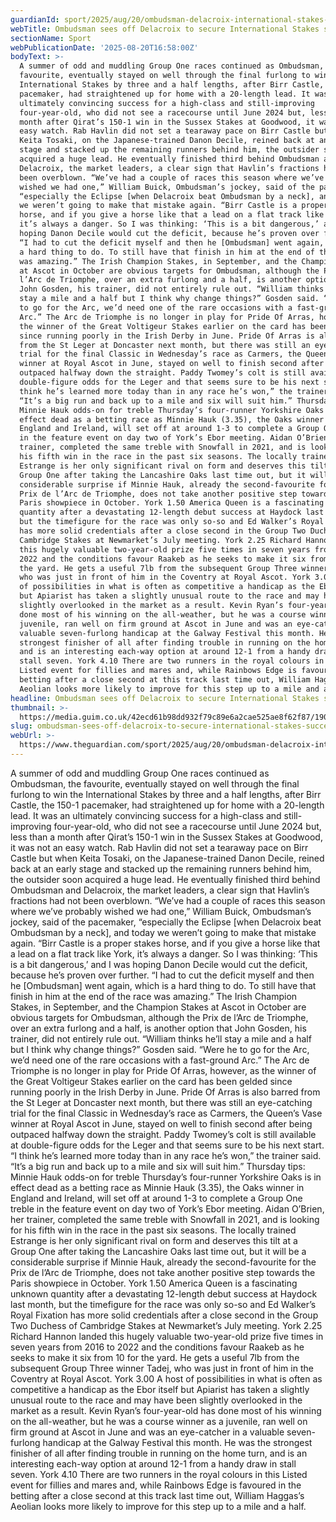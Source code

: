 ```yaml
---
guardianId: sport/2025/aug/20/ombudsman-delacroix-international-stakes-york-horse-racing
webTitle: Ombudsman sees off Delacroix to secure International Stakes success
sectionName: Sport
webPublicationDate: '2025-08-20T16:58:00Z'
bodyText: >-
  A summer of odd and muddling Group One races continued as Ombudsman, the
  favourite, eventually stayed on well through the final furlong to win the
  International Stakes by three and a half lengths, after Birr Castle, the 150-1
  pacemaker, had straightened up for home with a 20-length lead. It was an
  ultimately convincing success for a high-class and still-improving
  four-year-old, who did not see a racecourse until June 2024 but, less than a
  month after Qirat’s 150-1 win in the Sussex Stakes at Goodwood, it was not an
  easy watch. Rab Havlin did not set a tearaway pace on Birr Castle but when
  Keita Tosaki, on the Japanese-trained Danon Decile, reined back at an early
  stage and stacked up the remaining runners behind him, the outsider soon
  acquired a huge lead. He eventually finished third behind Ombudsman and
  Delacroix, the market leaders, a clear sign that Havlin’s fractions had not
  been overblown. “We’ve had a couple of races this season where we’ve probably
  wished we had one,” William Buick, Ombudsman’s jockey, said of the pacemaker,
  “especially the Eclipse [when Delacroix beat Ombudsman by a neck], and today
  we weren’t going to make that mistake again. “Birr Castle is a proper stakes
  horse, and if you give a horse like that a lead on a flat track like York,
  it’s always a danger. So I was thinking: ‘This is a bit dangerous,’ and I was
  hoping Danon Decile would cut the deficit, because he’s proven over further.
  “I had to cut the deficit myself and then he [Ombudsman] went again, which is
  a hard thing to do. To still have that finish in him at the end of the race
  was amazing.” The Irish Champion Stakes, in September, and the Champion Stakes
  at Ascot in October are obvious targets for Ombudsman, although the Prix de
  l’Arc de Triomphe, over an extra furlong and a half, is another option that
  John Gosden, his trainer, did not entirely rule out. “William thinks he’ll
  stay a mile and a half but I think why change things?” Gosden said. “Were he
  to go for the Arc, we’d need one of the rare occasions with a fast-ground
  Arc.” The Arc de Triomphe is no longer in play for Pride Of Arras, however, as
  the winner of the Great Voltigeur Stakes earlier on the card has been gelded
  since running poorly in the Irish Derby in June. Pride Of Arras is also barred
  from the St Leger at Doncaster next month, but there was still an eye-catching
  trial for the final Classic in Wednesday’s race as Carmers, the Queen’s Vase
  winner at Royal Ascot in June, stayed on well to finish second after being
  outpaced halfway down the straight. Paddy Twomey’s colt is still available at
  double-figure odds for the Leger and that seems sure to be his next start. “I
  think he’s learned more today than in any race he’s won,” the trainer said.
  “It’s a big run and back up to a mile and six will suit him.” Thursday tips:
  Minnie Hauk odds-on for treble Thursday’s four-runner Yorkshire Oaks is in
  effect dead as a betting race as Minnie Hauk (3.35), the Oaks winner in
  England and Ireland, will set off at around 1-3 to complete a Group One treble
  in the feature event on day two of York’s Ebor meeting. Aidan O’Brien, her
  trainer, completed the same treble with Snowfall in 2021, and is looking for
  his fifth win in the race in the past six seasons. The locally trained
  Estrange is her only significant rival on form and deserves this tilt at a
  Group One after taking the Lancashire Oaks last time out, but it will be a
  considerable surprise if Minnie Hauk, already the second-favourite for the
  Prix de l’Arc de Triomphe, does not take another positive step towards the
  Paris showpiece in October. York 1.50 America Queen is a fascinating unknown
  quantity after a devastating 12-length debut success at Haydock last month,
  but the timefigure for the race was only so-so and Ed Walker’s Royal Fixation
  has more solid credentials after a close second in the Group Two Duchess of
  Cambridge Stakes at Newmarket’s July meeting. York 2.25 Richard Hannon landed
  this hugely valuable two-year-old prize five times in seven years from 2016 to
  2022 and the conditions favour Raakeb as he seeks to make it six from 10 for
  the yard. He gets a useful 7lb from the subsequent Group Three winner Tadej,
  who was just in front of him in the Coventry at Royal Ascot. York 3.00 A host
  of possibilities in what is often as competitive a handicap as the Ebor itself
  but Apiarist has taken a slightly unusual route to the race and may have been
  slightly overlooked in the market as a result. Kevin Ryan’s four-year-old has
  done most of his winning on the all-weather, but he was a course winner as a
  juvenile, ran well on firm ground at Ascot in June and was an eye-catcher in a
  valuable seven-furlong handicap at the Galway Festival this month. He was the
  strongest finisher of all after finding trouble in running on the home turn,
  and is an interesting each-way option at around 12-1 from a handy draw in
  stall seven. York 4.10 There are two runners in the royal colours in this
  Listed event for fillies and mares and, while Rainbows Edge is favoured in the
  betting after a close second at this track last time out, William Haggas’s
  Aeolian looks more likely to improve for this step up to a mile and a half.
headline: Ombudsman sees off Delacroix to secure International Stakes success
thumbnail: >-
  https://media.guim.co.uk/42ecd61b98dd932f79c89e6a2cae525ae8f62f87/1901_532_3921_3137/500.jpg
slug: ombudsman-sees-off-delacroix-to-secure-international-stakes-success
webUrl: >-
  https://www.theguardian.com/sport/2025/aug/20/ombudsman-delacroix-international-stakes-york-horse-racing
---
```

A summer of odd and muddling Group One races continued as Ombudsman, the favourite, eventually stayed on well through the final furlong to win the International Stakes by three and a half lengths, after Birr Castle, the 150-1 pacemaker, had straightened up for home with a 20-length lead. It was an ultimately convincing success for a high-class and still-improving four-year-old, who did not see a racecourse until June 2024 but, less than a month after Qirat’s 150-1 win in the Sussex Stakes at Goodwood, it was not an easy watch. Rab Havlin did not set a tearaway pace on Birr Castle but when Keita Tosaki, on the Japanese-trained Danon Decile, reined back at an early stage and stacked up the remaining runners behind him, the outsider soon acquired a huge lead. He eventually finished third behind Ombudsman and Delacroix, the market leaders, a clear sign that Havlin’s fractions had not been overblown. “We’ve had a couple of races this season where we’ve probably wished we had one,” William Buick, Ombudsman’s jockey, said of the pacemaker, “especially the Eclipse [when Delacroix beat Ombudsman by a neck], and today we weren’t going to make that mistake again. “Birr Castle is a proper stakes horse, and if you give a horse like that a lead on a flat track like York, it’s always a danger. So I was thinking: ‘This is a bit dangerous,’ and I was hoping Danon Decile would cut the deficit, because he’s proven over further. “I had to cut the deficit myself and then he [Ombudsman] went again, which is a hard thing to do. To still have that finish in him at the end of the race was amazing.” The Irish Champion Stakes, in September, and the Champion Stakes at Ascot in October are obvious targets for Ombudsman, although the Prix de l’Arc de Triomphe, over an extra furlong and a half, is another option that John Gosden, his trainer, did not entirely rule out. “William thinks he’ll stay a mile and a half but I think why change things?” Gosden said. “Were he to go for the Arc, we’d need one of the rare occasions with a fast-ground Arc.” The Arc de Triomphe is no longer in play for Pride Of Arras, however, as the winner of the Great Voltigeur Stakes earlier on the card has been gelded since running poorly in the Irish Derby in June. Pride Of Arras is also barred from the St Leger at Doncaster next month, but there was still an eye-catching trial for the final Classic in Wednesday’s race as Carmers, the Queen’s Vase winner at Royal Ascot in June, stayed on well to finish second after being outpaced halfway down the straight. Paddy Twomey’s colt is still available at double-figure odds for the Leger and that seems sure to be his next start. “I think he’s learned more today than in any race he’s won,” the trainer said. “It’s a big run and back up to a mile and six will suit him.” Thursday tips: Minnie Hauk odds-on for treble Thursday’s four-runner Yorkshire Oaks is in effect dead as a betting race as Minnie Hauk (3.35), the Oaks winner in England and Ireland, will set off at around 1-3 to complete a Group One treble in the feature event on day two of York’s Ebor meeting. Aidan O’Brien, her trainer, completed the same treble with Snowfall in 2021, and is looking for his fifth win in the race in the past six seasons. The locally trained Estrange is her only significant rival on form and deserves this tilt at a Group One after taking the Lancashire Oaks last time out, but it will be a considerable surprise if Minnie Hauk, already the second-favourite for the Prix de l’Arc de Triomphe, does not take another positive step towards the Paris showpiece in October. York 1.50 America Queen is a fascinating unknown quantity after a devastating 12-length debut success at Haydock last month, but the timefigure for the race was only so-so and Ed Walker’s Royal Fixation has more solid credentials after a close second in the Group Two Duchess of Cambridge Stakes at Newmarket’s July meeting. York 2.25 Richard Hannon landed this hugely valuable two-year-old prize five times in seven years from 2016 to 2022 and the conditions favour Raakeb as he seeks to make it six from 10 for the yard. He gets a useful 7lb from the subsequent Group Three winner Tadej, who was just in front of him in the Coventry at Royal Ascot. York 3.00 A host of possibilities in what is often as competitive a handicap as the Ebor itself but Apiarist has taken a slightly unusual route to the race and may have been slightly overlooked in the market as a result. Kevin Ryan’s four-year-old has done most of his winning on the all-weather, but he was a course winner as a juvenile, ran well on firm ground at Ascot in June and was an eye-catcher in a valuable seven-furlong handicap at the Galway Festival this month. He was the strongest finisher of all after finding trouble in running on the home turn, and is an interesting each-way option at around 12-1 from a handy draw in stall seven. York 4.10 There are two runners in the royal colours in this Listed event for fillies and mares and, while Rainbows Edge is favoured in the betting after a close second at this track last time out, William Haggas’s Aeolian looks more likely to improve for this step up to a mile and a half.
